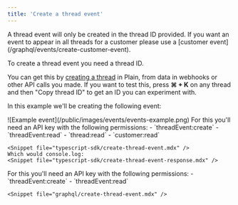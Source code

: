 ```yaml
---
title: 'Create a thread event'
---
```


<Info>
  A thread event will only be created in the thread ID provided. If you want an event to appear in
  all threads for a customer please use a [customer event](/graphql/events/create-customer-event).
</Info>

To create a thread event you need a thread ID.

You can get this by [creating a thread](/graphql/threads/create) in Plain, from data in webhooks or other API calls you made. If you want to test this, press **⌘ + K** on any thread and then "Copy thread ID" to get an ID you can experiment with.

In this example we'll be creating the following event:

<Frame>![Example event](/public/images/events/events-example.png)</Frame>

<Tabs>
  <Tab title="Typescript SDK">
    For this you'll need an API key with the following permissions:
    - `threadEvent:create`
    - `threadEvent:read`
    - `thread:read`
    - `customer:read`

    <Snippet file="typescript-sdk/create-thread-event.mdx" />
    Which would console.log:
    <Snippet file="typescript-sdk/create-thread-event-response.mdx" />

  </Tab>
  <Tab title="GraphQL">
    For this you'll need an API key with the following permissions:
    - `threadEvent:create`
    - `threadEvent:read`

    <Snippet file="graphql/create-thread-event.mdx" />

  </Tab>
</Tabs>

